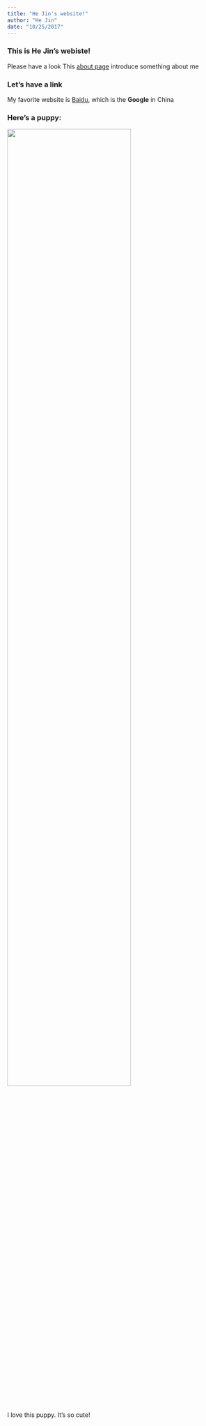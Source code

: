 ```yaml
---
title: "He Jin's website!"
author: "He Jin"
date: "10/25/2017"
---
```


### This is He Jin's webiste!

Please have a look 
This [about page](about.html) introduce something about me

### Let's have a link

My favorite website is 
[Baidu](http://www.baidu.com),
which is the **Google** in China

### Here's a puppy:

<img src="./IMG_7210.jpg" style="width:75%">

I love this puppy. It's so cute!


